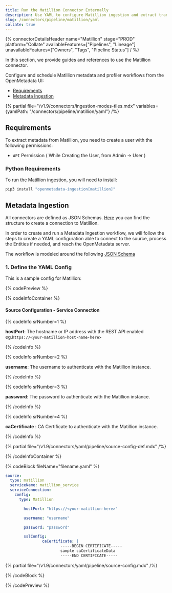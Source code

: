 ```yaml
---
title: Run the Matillion Connector Externally
description: Use YAML to configure Matillion ingestion and extract transformation job metadata and lineage.
slug: /connectors/pipeline/matillion/yaml
collate: true
---
```








{% connectorDetailsHeader
name="Matillion"
stage="PROD"
platform="Collate"
availableFeatures=["Pipelines", "Lineage"]
unavailableFeatures=["Owners", "Tags", "Pipeline Status"]
/ %}



In this section, we provide guides and references to use the Matillion connector.

Configure and schedule Matillion metadata and profiler workflows from the OpenMetadata UI:

- [Requirements](#requirements)
- [Metadata Ingestion](#metadata-ingestion)

{% partial file="/v1.9/connectors/ingestion-modes-tiles.mdx" variables={yamlPath: "/connectors/pipeline/matillion/yaml"} /%}

## Requirements

To extract metadata from Matillion, you need to create a user with the following permissions:

- `API` Permission ( While Creating the User, from Admin -> User )


### Python Requirements

<PythonRequirements />

To run the Matillion ingestion, you will need to install:

```bash
pip3 install "openmetadata-ingestion[matillion]"
```

## Metadata Ingestion

All connectors are defined as JSON Schemas.
[Here](https://github.com/open-metadata/OpenMetadata/blob/main/openmetadata-spec/src/main/resources/json/schema/entity/services/connections/pipeline/matillionConnection.json)
you can find the structure to create a connection to Matillion.

In order to create and run a Metadata Ingestion workflow, we will follow
the steps to create a YAML configuration able to connect to the source,
process the Entities if needed, and reach the OpenMetadata server.

The workflow is modeled around the following
[JSON Schema](https://github.com/open-metadata/OpenMetadata/blob/main/openmetadata-spec/src/main/resources/json/schema/metadataIngestion/workflow.json)

### 1. Define the YAML Config

This is a sample config for Matillion:

{% codePreview %}

{% codeInfoContainer %}

#### Source Configuration - Service Connection

{% codeInfo srNumber=1 %}

**hostPort**: The hostname or IP address with the REST API enabled eg.`https://<your-matillion-host-name-here>`

{% /codeInfo %}

{% codeInfo srNumber=2 %}

**username**: The username to authenticate with the Matillion instance.

{% /codeInfo %}

{% codeInfo srNumber=3 %}

**password**: The password to authenticate with the Matillion instance.

{% /codeInfo %}

{% codeInfo srNumber=4 %}

**caCertificate** : CA Certificate to authenticate with the Matillion instance.

{% /codeInfo %}


{% partial file="/v1.9/connectors/yaml/pipeline/source-config-def.mdx" /%}

<IngestionSinkDef />

<WorkflowConfigDef />

{% /codeInfoContainer %}

{% codeBlock fileName="filename.yaml" %}


```yaml {% isCodeBlock=true %}
source:
  type: matillion
  serviceName: matillion_service
  serviceConnection:
    config:
      type: Matillion
```
```yaml {% srNumber=1 %}
        hostPort: "https://<your-matillion-here>"
```
```yaml {% srNumber=2 %}
        username: "username"
```
```yaml {% srNumber=3 %}
        password: "password"
```

```yaml {% srNumber=3 %}
        sslConfig:
                caCertificate: |
                        -----BEGIN CERTIFICATE-----
                        sample caCertificateData  
                        -----END CERTIFICATE-----
```

{% partial file="/v1.9/connectors/yaml/pipeline/source-config.mdx" /%}

<IngestionSink />

<WorkflowConfig />

{% /codeBlock %}

{% /codePreview %}

<IngestionCli />
